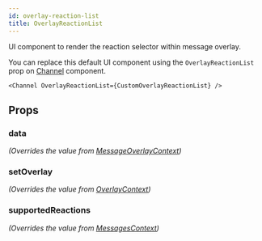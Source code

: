 ```yaml
---
id: overlay-reaction-list
title: OverlayReactionList
---
```




UI component to render the reaction selector within message overlay.

You can replace this default UI component using the `OverlayReactionList` prop on [Channel](../core-components/channel) component.

```tsx
<Channel OverlayReactionList={CustomOverlayReactionList} />
```

## Props

### data

_(Overrides the value from [MessageOverlayContext](../../contexts/message-overlay-context#data))_

### setOverlay

_(Overrides the value from [OverlayContext](../../contexts/overlay-context))_

<SetOverlay />

### supportedReactions

_(Overrides the value from [MessagesContext](../../contexts/messages-context))_

<SupportedReactions />